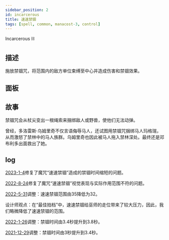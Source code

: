 ```yaml
---
sidebar_position: 2
id: incarcerous
title: 速速禁锢
tags: [spell, common, manacost-3, control]
---
```


Incarcerous ⛓︎

<!--truncate-->



<CardBasics cardKey={id}/>


## 描述

施放禁锢咒，将范围内的敌方单位束缚至中心并造成伤害和禁锢效果。

## 面板


<LevelComponent/>


<CardDynamicTable cardKey={id}/>


<CardComplexTable cardKey={id}/>

## 故事

禁锢咒会从杖尖变出一根绳索来捆绑敌人或野兽，使他们无法动弹。

曾经，多洛雷斯·乌姆里奇不仅言语侮辱马人，还试图用禁锢咒捆绑马人玛格瑞，从而激怒了禁林中的马人族群。乌姆里奇也因此被马人拖入禁林深处。最终还是邓布利多出面救出了她。

## log

[2023-1-4](/blog/230104-update-annc#fix)修复了魔咒“速速禁锢”造成的禁锢时间缩短的问题。

[2022-8-24](/blog/220824-update-annc#fix)修复了魔咒“速速禁锢”视觉表现与实际作用范围不符的问题。

[2022-5-31](/blog/230601-update-annc#adjustment)调整：速速禁锢范围由35降低为32。

设计师观点：在“最佳拍档”中，速速禁锢给巫师的走位带来了较大压力，因此，我们略微降低了速速禁锢的范围。

[2022-1-26](/blog/220126-update-annc#adjustment)调整：禁锢时间由3.4秒提升到3.8秒。

[2021-12-29](/blog/211229-update-annc#adjustment)调整：禁锢时间由3秒提升到3.4秒。